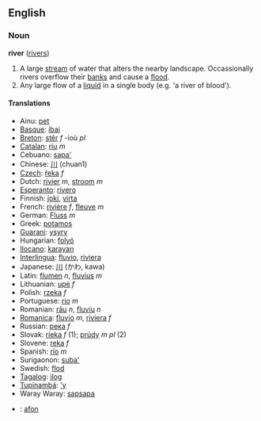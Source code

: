 ==English==
=== Noun ===
'''river''' ([[rivers]])

#A large [[stream]] of water that alters the nearby landscape.  Occassionally rivers overflow their [[bank]]s and cause a [[flood]].
#Any large flow of a [[liquid]] in a single body (e.g. 'a river of blood').

==== Translations ====
*Ainu: [[pet]]
*[[Basque]]: [[ibai]]
*[[Breton]]: [[stêr]] ''f'' -ioù ''pl''
*[[Catalan]]: [[riu]] ''m''
*Cebuano: [[sapa']]
*Chinese: [[川]] (chuan1)
*[[Czech]]: [[řeka]] ''f''
*Dutch: [[rivier]] ''m'', [[stroom]] ''m''
*[[Esperanto]]: [[rivero]]
*Finnish: [[joki]], [[virta]]
*French: [[rivière]] ''f'', [[fleuve]] ''m''
*German: [[Fluss]] ''m''
*Greek: [[potamos]]
*[[Guarani]]: [[ysyry]]
*Hungarian: [[folyó]]
*[[Ilocano]]: [[karayan]]
*[[Interlingua]]: [[fluvio]], [[riviera]]
*Japanese: [[川]] (かわ, kawa)
*Latin: [[flumen]] ''n'', [[fluvius]] ''m''
*Lithuanian: [[upė]] ''f''
*Polish: [[rzeka]] ''f''
*Portuguese: [[rio]] ''m''
*Romanian: [[râu]] ''n'', [[fluviu]] ''n''
*[[Romanica]]: [[fluvio]] ''m'', [[riviera]] ''f''
*Russian: [[река]] ''f''
*Slovak: [[rieka#Slovak|rieka]] ''f'' (1); [[prúd#Slovak|prúdy]] ''m pl'' (2)
*Slovene: [[reka]] ''f''
*Spanish: [[río]] ''m''
*Surigaonon: [[suba']]
*Swedish: [[flod]]
*[[Tagalog]]: [[ilog]]
*[[Tupinambá]]: [['y]]
*Waray Waray: [[sapsapa]]
*{{cy}}: [[afon]]